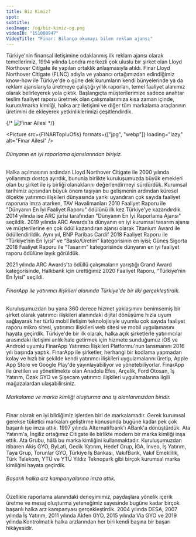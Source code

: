 ```yaml
---
title: Biz Kimiz?
spot:
subtitle:
seoImage: /og/biz-kimiz-og.png
videoID: "151008947"
VideoTitle: "Finar: Bilanço okumayı bilen reklam ajansı"
---
```



Türkiye'nin finansal iletişimine odaklanmış ilk reklam ajansı olarak temellerimiz, 1994 yılında Londra merkezli çok uluslu bir şirket olan Lloyd Northover Citigate ile yapılan ortaklık anlaşmasıyla atıldı. Finar Lloyd Northover Citigate (FLNC) adıyla ve yabancı ortağımızdan edindiğimiz know-how ile Türkiye'de o güne dek kurumların kendi bünyelerinde ya da reklam ajanslarıyla üretmeye çalıştığı yıllık raporları, temel faaliyet alanımız olarak belirleyerek yola çıktık. Başlangıçta müşterilerimize sadece anahtar teslim faaliyet raporu üretmek olan çalışmalarımıza kısa zaman içinde, kurum/marka kimliği, halka arz iletişimi ve diğer tüm markalama araçlarının üretimini de ekleyerek yetkinliklerimizi çeşitlendirdik.

{/* ![Finar Ailesi](/src/images/FINARTopluOfis.jpg) */}

<Picture src={FINARTopluOfis} formats={["jpg", "webp"]} loading="lazy" alt="Finar Ailesi" />

###### Dünyanın en iyi raporlama ajanslarından biriyiz.

Halka açılmasının ardından Lloyd Northover Citigate ile 2000 yılında yollarımızı dostça ayırdık, bununla birlikte kuruluşumuzda büyük emekleri olan bu şirket ile iş birliği olanaklarını değerlendirmeyi sürdürdük. Kurumsal tarihimiz açısından büyük önem taşıyan bu gelişmenin ardından küresel ölçekte yatırımcı ilişkileri dünyasında yankı uyandıran çok sayıda faaliyet raporuna imza atarken, TAV Havalimanları 2010 Faaliyet Raporu ile "Dünyanın En İyi Faaliyet Raporu" ödülünü ilk kez Türkiye'ye kazandırdık. 2014 yılında ise ARC jürisi tarafından "Dünyanın En İyi Raporlama Ajansı" seçildik. 2019 yılında ARC Awards’ta dünyanın en iyi kurumsal tasarım ajansı ve müşterilerine en çok ödül kazandıran ajansı olarak Titanium Award ile ödüllendirildik. Aynı yıl, BNP Paribas Cardif 2018 Faaliyet Raporu ile “Türkiye’nin En İyisi” ve “Baskı/Üretim” kategorisinin en iyisi; Güneş Sigorta 2018 Faaliyet Raporu ile “Tasarım” kategorisinde dünyanın en iyi faaliyet raporu ödülüne layık görüldük.

2021 yılında ARC Awards’ta ödüllü çalışmaların yarıştığı Grand Award kategorisinde, Halkbank için ürettiğimiz 2020 Faaliyet Raporu, “Türkiye’nin En İyisi” seçildi.

###### FinarApp ile yatırımcı ilişkileri alanında Türkiye'de bir ilki gerçekleştirdik.

Kuruluşumuzdan bu yana 360 derece hizmet yaklaşımını benimsemiş bir şirket olarak yatırımcı ilişkileri alanındaki dijital dönüşüme hızla uyum sağlayarak her türlü mobil iletişim teknolojisiyle uyumlu çok sayıda faaliyet raporu mikro sitesi, yatırımcı ilişkileri web sitesi ve mobil uygulamasını hayata geçirdik. Türkiye'de bir ilk olarak, halka açık şirketlerle yatırımcılar arasındaki iletişimi anlık hale getirmek için hizmete sunduğumuz iOS ve Android uyumlu FinarApp Yatırımcı İlişkileri Platformu'nun lansmanını 2016 yılı başında yaptık. FinarApp ile şirketler, herhangi bir kodlama yapmadan kolay ve hızlı bir şekilde kendi yatırımcı ilişkileri uygulamalarını üretip, Apple App Store ve Google Play'de yayınlayabiliyor ve yönetebiliyorlar. FinarApp ile üretilen ve yönetilmekte olan Anadolu Efes, Arçelik, Ford Otosan, İş Yatırım, Özak GYO ve Şişecam yatırımcı ilişkileri uygulamalarına ilgili mağazalardan ulaşabilirsiniz.

###### Markalama ve marka kimliği oluşturma ana iş alanlarımızdan biridir.

Finar olarak en iyi bildiğimiz işlerden biri de markalamadır. Gerek kurumsal gerekse tüketici markaları geliştirme konusunda bugüne kadar pek çok başarılı işe imza attık. 1997 yılında Alternatifbank'ı ABank'a dönüştürdük. Ata Yatırım'a, İngiliz ortağımız Citigate ile birlikte modern bir marka kimliği inşa ettik. Ata Grubu, hâlâ bu marka kimliğini kullanmaktadır. Kuruluşumuzdan itibaren Akiş GYO, ByLati, Gedik Yatırım, Hedef Grup, İGA, İnveo, İş Yatırım, Taya Grup, Torunlar GYO, Türkiye İş Bankası, VakıfBank, Vakıf Emeklilik, Türk Telekom, YTÜ ve YTÜ Yıldız Teknopark gibi birçok kurumsal marka kimliğini hayata geçirdik.

###### Başarılı halka arz kampanyalarına imza attık.

Özellikle raporlama alanındaki deneyimimiz, paydaşlara yönelik içerik üretme ve mesaj oluşturma yeteneğimiz sayesinde bugüne kadar birçok başarılı halka arz kampanyası gerçekleştirdik. 2004 yılında DESA, 2007 yılında İş Yatırım, 2011 yılında Akfen GYO, 2015 yılında Via GYO ve 2019 yılında Kontrolmatik halka arzlarından her biri kendi başına bir başarı hikâyesidir.
